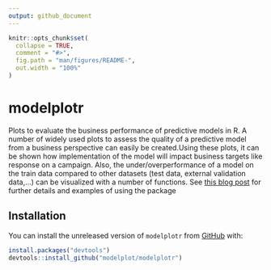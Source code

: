 ```yaml
---
output: github_document
---
```


```r
knitr::opts_chunk$set(
  collapse = TRUE,
  comment = "#>",
  fig.path = "man/figures/README-",
  out.width = "100%"
)
```

# modelplotr

Plots to evaluate the business performance of predictive models in R. A number of widely used plots to assess the quality of a predictive model from a business perspective can easily be created.Using these plots, it can be shown  how implementation of the model will impact business targets like response on a campaign. Also, the under/overperformance of a model on the train data compared to other datasets (test data, external validation data,...) can be visualized with a number of functions. See [this blog post](https://modelplot.github.io/intro_modelplotr.html) for further details and examples of using the package

## Installation

You can install the unreleased version of `modelplotr` from [GitHub]() with:

```r
install.packages("devtools")
devtools::install_github("modelplot/modelplotr")
```


